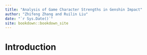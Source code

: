 ```yaml
--- 
title: "Analysis of Game Character Strengths in Genshin Impact"
author: "Zhifeng Zhang and Ruilin Liu"
date: "`r Sys.Date()`"
site: bookdown::bookdown_site
---
```


# Introduction

